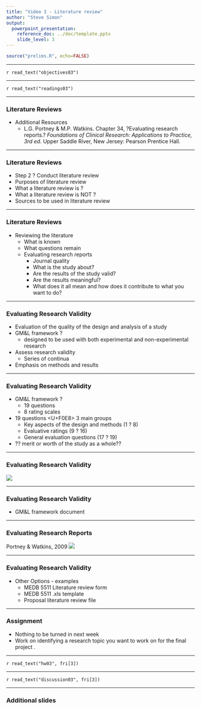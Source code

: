 ```yaml
---
title: "Video 3 - Literature review"
author: "Steve Simon"
output: 
  powerpoint_presentation:
    reference_doc: ../doc/template.pptx
    slide_level: 3
---
```


```r
source("prelims.R", echo=FALSE)
```

***
`r read_text("objectives03")`

<div class="notes">


</div>

***
`r read_text("readings03")`

<div class="notes">



</div>
***
### Literature Reviews 

+ Additional Resources
	+ L.G. Portney & M.P. Watkins. Chapter 34, ?Evaluating research reports.? *Foundations of Clinical Research: Applications to Practice, 3rd ed.* Upper Saddle River, New Jersey: Pearson Prentice Hall.

<div class="notes">


</div>

***
### Literature Reviews 

+ Step 2 ? Conduct literature review
+ Purposes of literature review
+ What a literature review is ?
+ What a literature review is NOT ?
+ Sources to be used in literature review

<div class="notes">



</div>

***
### Literature Reviews 

+ Reviewing the literature
	+ What is known
	+ What questions remain
	+ Evaluating research reports
		+ Journal quality
		+ What is the study about?
		+ Are the results of the study valid?
		+ Are the results meaningful?
		+ What does it all mean and how does it contribute to what you want to do?

<div class="notes">



</div>

***
### Evaluating Research Validity 

+ Evaluation of the quality of the design and analysis of a study
+ GM&L framework ?
	+ designed to be used with both experimental and non-experimental research
+ Assess research validity
	+ Series of continua
+ Emphasis on methods and results

<div class="notes">



</div>

***
### Evaluating Research Validity 

+ GM&L framework ?
	+ 19 questions
	+ 8 rating scales
+ 19 questions <U+F0E8> 3 main groups
	+ Key aspects of the design and methods (1 ? 8)
	+ Evaluative ratings (9 ? 16)
	+ General evaluation questions (17 ? 19)
+ ?? merit or worth of the study as a whole??

<div class="notes">



</div>

***
### Evaluating Research Validity 

![](../images/image-03-01.png)

<div class="notes">



</div>

***
### Evaluating Research Validity 

+ GM&L framework document

<div class="notes">



</div>

***
### Evaluating Research Reports 


Portney & Watkins, 2009
![](../images/image-03-02.png)

<div class="notes">



</div>

***
### Evaluating Research Validity 

+ Other Options - examples
	+ MEDB 5511 Literature review form
	+ MEDB 5511 .xls template
	+ Proposal literature review file

<div class="notes">



</div>

***
### Assignment 

+ Nothing to be turned in next week
+ Work on identifying a research topic you want to work on for the final project .

<div class="notes">



</div>

***
`r read_text("hw03", fri[3])`

<div class="notes">



</div>

***
`r read_text("discussion03", fri[3])`

<div class="notes">



</div>

***

### Additional slides